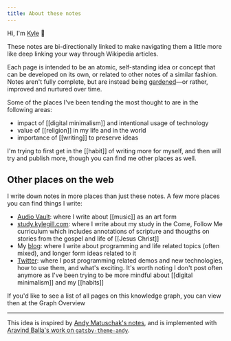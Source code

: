 ```yaml
---
title: About these notes
---
```



Hi, I'm [Kyle](https://kylegill.com) 👋

These notes are bi-directionally linked to make navigating them a little more like deep linking your way through Wikipedia articles.

Each page is intended to be an atomic, self-standing idea or concept that can be developed on its own, or related to other notes of a similar fashion. Notes aren't fully complete, but are instead being [gardened](https://joelhooks.com/digital-garden)—or rather, improved and nurtured over time.

Some of the places I've been tending the most thought to are in the following areas:

- impact of [[digital minimalism]] and intentional usage of technology
- value of [[religion]] in my life and in the world
- importance of [[writing]] to preserve ideas

I'm trying to first get in the [[habit]] of writing more for myself, and then will try and publish more, though you can find me other places as well.

## Other places on the web

I write down notes in more places than just these notes. A few more places you can find things I write:

- [Audio Vault](https://audio-vault.com): where I write about [[music]] as an art form
- [study.kylegill.com](https://study.kylegill.com): where I write about my study in the Come, Follow Me curriculum which includes annotations of scripture and thougths on stories from the gospel and life of [[Jesus Christ]]
- My [blog](https://kylegill.com/blog): where I write about programming and life related topics (often mixed), and longer form ideas related to it
- [Twitter](https://twitter.com/gill_kyle): where I post programming related demos and new technologies, how to use them, and what's exciting. It's worth noting I don't post often anymore as I've been trying to be more mindful about [[digital minimalism]] and my [[habits]]

<div>If you'd like to see a list of all pages on this knowledge graph, you can view then at the <Link to="/overview">Graph Overview</Link></div>

---

This idea is inspired by [Andy Matuschak's notes](https://notes.andymatuschak.org/About_these_notes), and is implemented with [Aravind Balla's work on `gatsby-theme-andy`](https://github.com/aravindballa/gatsby-theme-andy/).
